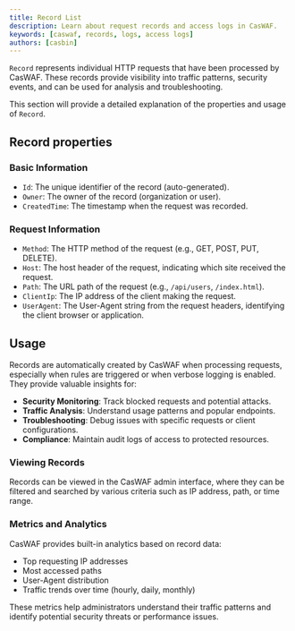 ```yaml
---
title: Record List
description: Learn about request records and access logs in CasWAF.
keywords: [caswaf, records, logs, access logs]
authors: [casbin]
---
```


`Record` represents individual HTTP requests that have been processed by CasWAF. These records provide visibility into traffic patterns, security events, and can be used for analysis and troubleshooting.

This section will provide a detailed explanation of the properties and usage of `Record`.

## Record properties

### Basic Information

- `Id`: The unique identifier of the record (auto-generated).
- `Owner`: The owner of the record (organization or user).
- `CreatedTime`: The timestamp when the request was recorded.

### Request Information

- `Method`: The HTTP method of the request (e.g., GET, POST, PUT, DELETE).
- `Host`: The host header of the request, indicating which site received the request.
- `Path`: The URL path of the request (e.g., `/api/users`, `/index.html`).
- `ClientIp`: The IP address of the client making the request.
- `UserAgent`: The User-Agent string from the request headers, identifying the client browser or application.

## Usage

Records are automatically created by CasWAF when processing requests, especially when rules are triggered or when verbose logging is enabled. They provide valuable insights for:

- **Security Monitoring**: Track blocked requests and potential attacks.
- **Traffic Analysis**: Understand usage patterns and popular endpoints.
- **Troubleshooting**: Debug issues with specific requests or client configurations.
- **Compliance**: Maintain audit logs of access to protected resources.

### Viewing Records

Records can be viewed in the CasWAF admin interface, where they can be filtered and searched by various criteria such as IP address, path, or time range.

### Metrics and Analytics

CasWAF provides built-in analytics based on record data:

- Top requesting IP addresses
- Most accessed paths
- User-Agent distribution
- Traffic trends over time (hourly, daily, monthly)

These metrics help administrators understand their traffic patterns and identify potential security threats or performance issues.
